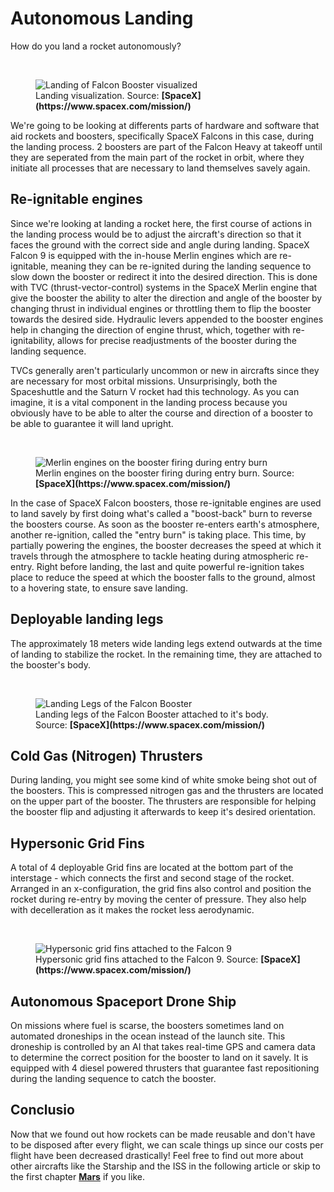 
# Autonomous Landing

How do you land a rocket autonomously?

<br />
<figure>
<Image src={require(".//../../../../resources/images/landing.jpg")} alt="Landing of Falcon Booster visualized" />
<figcaption>Landing visualization. Source: <strong>[SpaceX](https://www.spacex.com/mission/)</strong></figcaption>
</figure>

We're going to be looking at differents parts of hardware and software that aid rockets and boosters, specifically SpaceX Falcons in this case, during the landing process.
2 boosters are part of the Falcon Heavy at takeoff until they are seperated from the main part of the rocket in orbit, where they initiate all processes that are necessary to land themselves savely again.


## Re-ignitable engines
Since we're looking at landing a rocket here, the first course of actions in the landing process would be to adjust the aircraft's direction so that it faces the ground with the correct side and angle during landing. SpaceX Falcon 9 is equipped with the in-house Merlin engines which are re-ignitable, meaning they can be re-ignited during the landing sequence to slow down the booster or redirect it into the desired direction. This is done with TVC (thrust-vector-control) systems in the SpaceX Merlin engine that give the booster the ability to alter the direction and angle of the booster by changing thrust in individual engines or throttling them to flip the booster towards the desired side. Hydraulic levers appended to the booster engines help in changing the direction of engine thrust, which, together with re-ignitability, allows for precise readjustments of the booster during the landing sequence.

TVCs generally aren't particularly uncommon or new in aircrafts since they are necessary for most orbital missions. Unsurprisingly, both the Spaceshuttle and the Saturn V rocket had this technology. As you can imagine, it is a vital component in the landing process because you obviously have to be able to alter the course and direction of a booster to be able to guarantee it will land upright.

<br />
<figure>
<Image src={require(".//../../../../resources/images/entryburn.png")} alt="Merlin engines on the booster firing during entry burn" />
<figcaption>Merlin engines on the booster firing during entry burn. Source: <strong>[SpaceX](https://www.spacex.com/mission/)</strong></figcaption>
</figure>

In the case of SpaceX Falcon boosters, those re-ignitable engines are used to land savely by first doing what's called a "boost-back" burn to reverse the boosters course. As soon as the booster re-enters earth's atmosphere, another re-ignition, called the "entry burn" is taking place. This time, by partially powering the engines, the booster decreases the speed at which it travels through the atmosphere to tackle heating during atmospheric re-entry. Right before landing, the last and quite powerful re-ignition takes place to reduce the speed at which the booster falls to the ground, almost to a hovering state, to ensure save landing.

## Deployable landing legs
The approximately 18 meters wide landing legs extend outwards at the time of landing to stabilize the rocket. In the remaining time, they are attached to the booster's body.

<br />
<figure>
<Image src={require(".//../../../../resources/images/landinglegs.jpg")} alt="Landing Legs of the Falcon Booster" />
<figcaption>Landing legs of the Falcon Booster attached to it's body. Source: <strong>[SpaceX](https://www.spacex.com/mission/)</strong></figcaption>
</figure>

## Cold Gas (Nitrogen) Thrusters
During landing, you might see some kind of white smoke being shot out of the boosters. This is compressed nitrogen gas and the thrusters are located on the upper part of the booster. The thrusters are responsible for helping the booster flip and adjusting it afterwards to keep it's desired orientation.

## Hypersonic Grid Fins
A total of 4 deployable Grid fins are located at the bottom part of the interstage - which connects the first and second stage of the rocket. Arranged in an x-configuration, the grid fins also control and position the rocket during re-entry by moving the center of pressure. They also help with decelleration as it makes the rocket less aerodynamic.

<br />
<figure>
<Image src={require(".//../../../../resources/images/landingfins.png")} alt="Hypersonic grid fins attached to the Falcon 9" />
<figcaption>Hypersonic grid fins attached to the Falcon 9. Source: <strong>[SpaceX](https://www.spacex.com/mission/)</strong></figcaption>
</figure>

## Autonomous Spaceport Drone Ship
On missions where fuel is scarse, the boosters sometimes land on automated droneships in the ocean instead of the launch site. This droneship is controlled by an AI that takes real-time GPS and camera data to determine the correct position for the booster to land on it savely. It is equipped with 4 diesel powered thrusters that guarantee fast repositioning during the landing sequence to catch the booster.

## Conclusio
Now that we found out how rockets can be made reusable and don't have to be disposed after every flight, we can scale things up since our costs per flight have been decreased drastically! Feel free to find out more about other aircrafts like the Starship and the ISS in the following article or skip to the first chapter <strong>[Mars](https://www.google.com)</strong> if you like.

<Analytics />